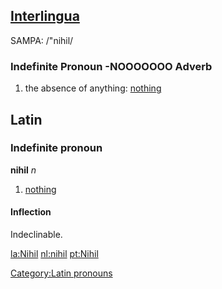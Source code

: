 ==[[Interlingua]]==
SAMPA: /"nihil/
===Indefinite Pronoun -NOOOOOOO Adverb ===
# the absence of anything: [[nothing]]

==Latin==
===Indefinite pronoun===
'''nihil''' ''n''
# [[nothing]]

====Inflection====
Indeclinable.

[[Category:Latin pronouns]]
[[la:Nihil]]
[[nl:nihil]]
[[pt:Nihil]]